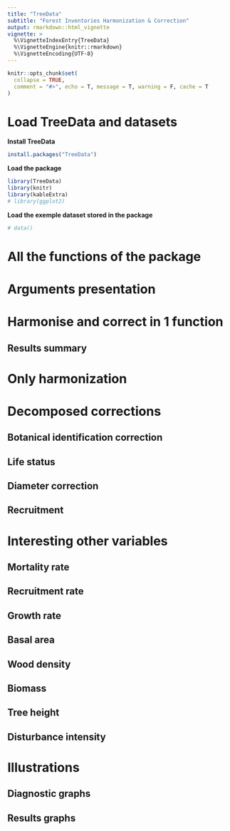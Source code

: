 ```yaml
---
title: "TreeData"
subtitle: "Forest Inventories Harmonization & Correction"
output: rmarkdown::html_vignette
vignette: >
  %\VignetteIndexEntry{TreeData}
  %\VignetteEngine{knitr::rmarkdown}
  %\VignetteEncoding{UTF-8}
---
```


```r
knitr::opts_chunk$set(
  collapse = TRUE,
  comment = "#>", echo = T, message = T, warning = F, cache = T
)
```

# Load TreeData and datasets
**Install TreeData**
```r
install.packages("TreeData")
```
**Load the package**
```r
library(TreeData)
library(knitr)
library(kableExtra)
# library(ggplot2)
```
**Load the exemple dataset stored in the package**
```r
# data()
```

# All the functions of the package
# Arguments presentation
# Harmonise and correct in 1 function
## Results summary
# Only harmonization

# Decomposed corrections
## Botanical identification correction
## Life status
## Diameter correction
## Recruitment

# Interesting other variables
## Mortality rate
## Recruitment rate
## Growth rate
## Basal area
## Wood density
## Biomass
## Tree height
## Disturbance intensity
# Illustrations
## Diagnostic graphs
## Results graphs

